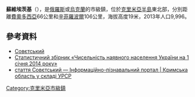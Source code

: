{{No footnotes|time=2015-09-16T15:13:14+00:00}}
'''蘇維埃茨基'''（{{lang-ru|Советский}}），是[[俄羅斯|俄羅斯]]或[[烏克蘭|烏克蘭]]的市級鎮，位於[[克里米亞半島|克里米亞半島]]東北部，分別距離[[費奧多西亞|費奧多西亞]]66公里和[[辛菲羅波爾|辛菲羅波爾]]106公里，海拔高度19米，2013年人口9,996。

==參考資料==
*[http://gska2.rada.gov.ua/pls/z7502/A005?rdat1=21.02.2009&rf7571=1089 Совєтський]{{dead link|date=2018年1月 |bot=InternetArchiveBot |fix-attempted=yes }}
*[http://database.ukrcensus.gov.ua/PXWEB2007/ukr/publ_new1/2014/zb_nas_13.zip Статистичний збірник «Чисельність наявного населення України на 1 січня 2014 року»] {{Wayback|url=http://database.ukrcensus.gov.ua/PXWEB2007/ukr/publ_new1/2014/zb_nas_13.zip |date=20160305023121 }}
* [http://imsu-krym.com/mista-i-sela-krymskoi-oblasti/sovjetskyj-rajon/sovjetskyj.html стаття Совєтський — Інформаційно-пізнавальний портал | Кримська область у складі УРСР] {{Wayback|url=http://imsu-krym.com/mista-i-sela-krymskoi-oblasti/sovjetskyj-rajon/sovjetskyj.html |date=20200108060529 }}

{{coord|45|20|49|N|34|56|0|E|scale:30000|display=title}}

{{DEFAULTSORT:Совєтський}}
[[Category:克里米亞市級鎮|Category:克里米亞市級鎮]]


{{Crimea-geo-stub}}